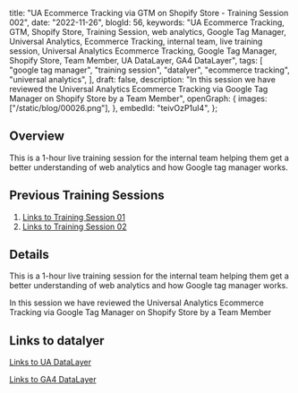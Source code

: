  title: "UA Ecommerce Tracking via GTM on Shopify Store - Training Session 002",
 date: "2022-11-26",
 blogId: 56,
 keywords:
  "UA Ecommerce Tracking, GTM, Shopify Store, Training Session, web analytics, Google Tag Manager, Universal Analytics, Ecommerce Tracking, internal team, live training session, Universal Analytics Ecommerce Tracking, Google Tag Manager, Shopify Store, Team Member, UA DataLayer, GA4 DataLayer",
 tags: [
  "google tag manager",
  "training session",
  "datalyer",
  "ecommerce tracking",
  "universal analytics",
 ],
 draft: false,
 description:
  "In this session we have reviewed the Universal Analytics Ecommerce Tracking via Google Tag Manager on Shopify Store by a Team Member",
 openGraph: {
  images: ["/static/blog/00026.png"],
 },
 embedId: "teivOzP1uI4",
};

<BlogHeader metadata={metadata} />

## Overview

This is a 1-hour live training session for the internal team helping them get a better understanding of web analytics and how Google tag manager works.

## Previous Training Sessions

1. [Links to Training Session 01](https://trackingacademy.com/blog/google-tag-manager/training-session-001)
2. [Links to Training Session 02](https://trackingacademy.com/blog/google-tag-manager/training-session-002)

## Details

This is a 1-hour live training session for the internal team helping them get a better understanding of web analytics and how Google tag manager works.

In this session we have reviewed the Universal Analytics Ecommerce Tracking via Google Tag Manager on Shopify Store by a Team Member

## Links to datalyer

[Links to UA DataLayer](https://developers.google.com/analytics/devguides/collection/ua/gtm/enhanced-ecommerce)

[Links to GA4 DataLayer](https://developers.google.com/analytics/devguides/collection/ga4/ecommerce?client_type=gtm)
